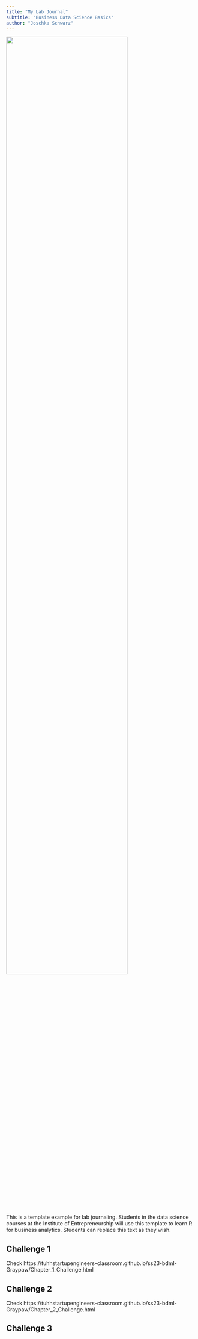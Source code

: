 ---
title: "My Lab Journal"
subtitle: "Business Data Science Basics"
author: "Joschka Schwarz"
---

![](assets/logo/TIE_logo.svg){width=80% fig-align="center"}

This is a template example for lab journaling. Students in the data science courses at the Institute of Entrepreneurship will use this template to learn R for business analytics. Students can replace this text as they wish.

## Challenge 1

Check https://tuhhstartupengineers-classroom.github.io/ss23-bdml-Graypaw/Chapter_1_Challenge.html

## Challenge 2

Check https://tuhhstartupengineers-classroom.github.io/ss23-bdml-Graypaw/Chapter_2_Challenge.html

## Challenge 3